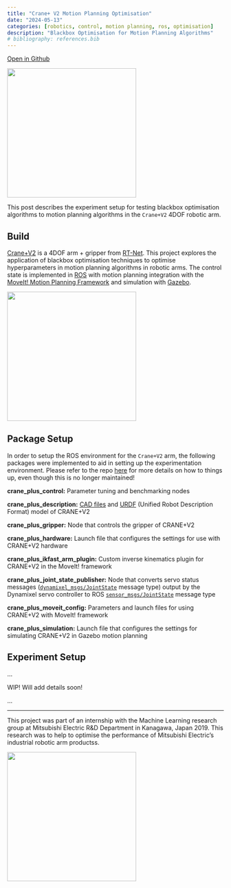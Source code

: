 ```yaml
---
title: "Crane+ V2 Motion Planning Optimisation"
date: "2024-05-13"
categories: [robotics, control, motion planning, ros, optimisation]
description: "Blackbox Optimisation for Motion Planning Algorithms"
# bibliography: references.bib
---
```


[Open in Github](https://github.com/charleneleong-ai/crane_plus_v2_motion_planning)


![](./feature.gif){fig-align="center" height="300" .lightbox}


This post describes the experiment setup for testing  blackbox optimisation algorithms to motion planning algorithms in the `Crane+V2` 4DOF robotic arm.

## Build

[Crane+V2](https://www.rt-net.jp/products/cranep2?lang=en) is a 4DOF arm + gripper from [RT-Net](https://rt-net.jp/products/cranev2/). This project explores the application of blackbox optimisation techniques to optimise hyperparameters in motion planning algorithms in robotic arms. The control state is implemented in [ROS](http://wiki.ros.org/) with motion planning integration with the [MoveIt! Motion Planning Framework](http://moveit.ros.org/) and simulation with [Gazebo](https://gazebosim.org/home).


![](./crane_plus_moveit.png){fig-align="center" height="300" .lightbox}



## Package Setup

In order to setup the ROS environment for the `Crane+V2` arm, the following packages were implemented to aid in setting up the experimentation environment. Please refer to the repo [here](https://github.com/charleneleong-ai/crane_plus_v2_motion_planning) for more details on how to things up, even though this is no longer maintained!

**crane_plus_control:** Parameter tuning and benchmarking nodes

**crane_plus_description:** [CAD files](https://github.com/charleneleong-ai/crane_plus_description/README.md) and [URDF](http://wiki.ros.org/urdf) (Unified Robot Description Format) model of CRANE+V2

**crane_plus_gripper:** Node that controls the gripper of CRANE+V2

**crane_plus_hardware:** Launch file that configures the settings for use with CRANE+V2 hardware

**crane_plus_ikfast_arm_plugin:** Custom inverse kinematics plugin for CRANE+V2 in the MoveIt! framework

**crane_plus_joint_state_publisher:** Node that converts servo status messages ([`dynamixel_msgs/JointState`](http://docs.ros.org/kinetic/api/dynamixel_msgs/html/msg/JointState.html) message type) output by the Dynamixel servo controller to ROS [`sensor_msgs/JointState`](http://docs.ros.org/melodic/api/sensor_msgs/html/msg/JointState.html) message type

**crane_plus_moveit_config:** Parameters and launch files for using CRANE+V2 with MoveIt! framework

**crane_plus_simulation:** Launch file that configures the settings for simulating CRANE+V2 in Gazebo
motion planning


## Experiment Setup

...

WIP! Will add details soon!

...


------


This project was part of an internship with the Machine Learning research group at Mitsubishi Electric R&D Department in Kanagawa, Japan 2019. This research was to help to optimise the performance of Mitsubishi Electric's industrial robotic arm productss.

![](./mitsubishi.png){fig-align="center" height="300" .lightbox}
